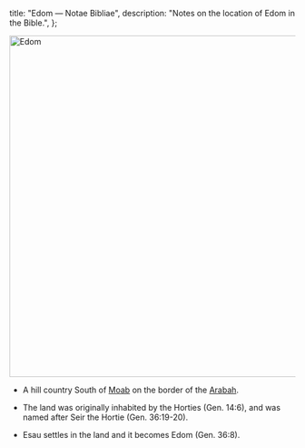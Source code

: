   title: "Edom — Notae Bibliae",
  description: "Notes on the location of Edom in the Bible.",
};

<Initial text="Edom"/>

<Image
  className="sepia rounded"
  src="/places/edom.jpg"
  alt="Edom"
  width="600"
  height="600"
/>

- A hill country South of [Moab](/places/old-testament/genesis/moab) on the border of the [Arabah](/places/old-testament/genesis/arabah).

- The land was originally inhabited by the Horties (Gen. 14:6), and was named after Seir the Hortie (Gen. 36:19-20).

- Esau settles in the land and it becomes Edom (Gen. 36:8).
